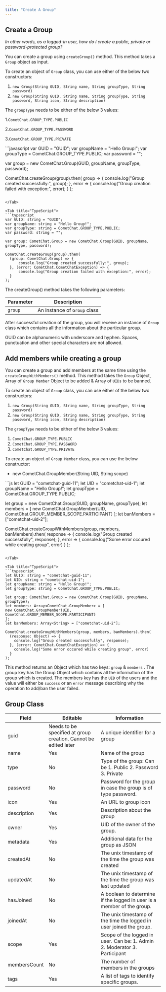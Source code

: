 ```yaml
---
title: "Create A Group"
---
```




## Create a Group

*In other words, as a logged-in user, how do I create a public, private or password-protected group?*

You can create a group using `createGroup()` method. This method takes a `Group` object as input.

To create an object of `Group` class, you can use either of the below two constructors:

1. `new Group(String GUID, String name, String groupType, String password)`
2. `new Group(String GUID, String name, String groupType, String password, String icon, String description)`

The `groupType` needs to be either of the below 3 values:

1.`CometChat.GROUP_TYPE.PUBLIC`

2.`CometChat.GROUP_TYPE.PASSWORD`

3.`CometChat.GROUP_TYPE.PRIVATE`

<Tabs>
<Tab title="Create Group">
```javascript
var GUID = "GUID";
var groupName = "Hello Group!";
var groupType = CometChat.GROUP_TYPE.PUBLIC;
var password = "";

var group = new CometChat.Group(GUID, groupName, groupType, password);

CometChat.createGroup(group).then(
  group => {
  	console.log("Group created successfully:", group);
  }, error => {
  	console.log("Group creation failed with exception:", error);
  }
);
```

</Tab>

<Tab title="TypeScript">
```typescript
var GUID: string = "GUID";
var groupName: string = "Hello Group!";
var groupType: string = CometChat.GROUP_TYPE.PUBLIC;
var password: string = "";

var group: CometChat.Group = new CometChat.Group(GUID, groupName, groupType, password);

CometChat.createGroup(group).then(
  (group: CometChat.Group) => {
      console.log("Group created successfully:", group);
  }, (error: CometChat.CometChatException) => {
      console.log("Group creation failed with exception:", error);
  }
);
```

</Tab>

</Tabs>

The createGroup() method takes the following parameters:

| Parameter | Description                  |
| --------- | ---------------------------- |
| `group`   | An instance of `Group` class |

After successful creation of the group, you will receive an instance of `Group` class which contains all the information about the particular group.

<Warning>

GUID can be alphanumeric with underscore and hyphen. Spaces, punctuation and other special characters are not allowed.

</Warning>

## Add members while creating a group

You can create a group and add members at the same time using the `createGroupWithMembers()` method. This method takes the `Group` Object, Array of `Group Member` Object to be added & Array of `UIDs` to be banned.

To create an object of `Group` class, you can use either of the below two constructors:

1. `new Group(String GUID, String name, String groupType, String password)`
2. `new Group(String GUID, String name, String groupType, String password, String icon, String description)`

The `groupType` needs to be either of the below 3 values:

1. `CometChat.GROUP_TYPE.PUBLIC`
2. `CometChat.GROUP_TYPE.PASSWORD`
3. `CometChat.GROUP_TYPE.PRIVATE`

To create an object of `Group Member` class, you can use the below constructor:

* new CometChat.GroupMember(String UID, String scope)

<Tabs>
<Tab title="JavaScript">
```js
let GUID = "cometchat-guid-11";
let UID = "cometchat-uid-1";
let groupName = "Hello Group!";
let groupType = CometChat.GROUP_TYPE.PUBLIC;

let group = new CometChat.Group(GUID, groupName, groupType);
let members = [
new CometChat.GroupMember(UID, CometChat.GROUP_MEMBER_SCOPE.PARTICIPANT)
];
let banMembers = ["cometchat-uid-2"];

CometChat.createGroupWithMembers(group, members, banMembers).then(
  response => {
  	console.log("Group created successfully", response);
  }, error => {
  	console.log("Some error occured while creating group", error)
  }
);
```

</Tab>

<Tab title="TypeScript">
```typescript
let GUID: string = "cometchat-guid-11";
let UID: string = "cometchat-uid-1";
let groupName: string = "Hello Group!";
let groupType: string = CometChat.GROUP_TYPE.PUBLIC;

let group: CometChat.Group = new CometChat.Group(GUID, groupName, groupType);
let members: Array<CometChat.GroupMember> = [
new CometChat.GroupMember(UID, CometChat.GROUP_MEMBER_SCOPE.PARTICIPANT)
];
let banMembers: Array<String> = ["cometchat-uid-2"];

CometChat.createGroupWithMembers(group, members, banMembers).then(
  (response: Object) => {
  	console.log("Group created successfully", response);
  }, (error: CometChat.CometChatException) => {
  	console.log("Some error occured while creating group", error)
  }
);
```

</Tab>

</Tabs>

This method returns an Object which has two keys: `group` & `members` . The group key has the Group Object which contains all the information of the group which is created. The members key has the `UID` of the users and the value will either be `success` or an `error` message describing why the operation to add/ban the user failed.

## Group Class

| Field        | Editable                                                        | Information                                                               |
| ------------ | --------------------------------------------------------------- | ------------------------------------------------------------------------- |
| guid         | Needs to be specified at group creation. Cannot be edited later | A unique identifier for a group                                           |
| name         | Yes                                                             | Name of the group                                                         |
| type         | No                                                              | Type of the group: Can be 1. Public 2. Password 3. Private                |
| password     | No                                                              | Password for the group in case the group is of type password.             |
| icon         | Yes                                                             | An URL to group icon                                                      |
| description  | Yes                                                             | Description about the group                                               |
| owner        | Yes                                                             | UID of the owner of the group.                                            |
| metadata     | Yes                                                             | Additional data for the group as JSON                                     |
| createdAt    | No                                                              | The unix timestamp of the time the group was created                      |
| updatedAt    | No                                                              | The unix timestamp of the time the group was last updated                 |
| hasJoined    | No                                                              | A boolean to determine if the logged in user is a member of the group.    |
| joinedAt     | No                                                              | The unix timestamp of the time the logged in user joined the group.       |
| scope        | Yes                                                             | Scope of the logged in user. Can be: 1. Admin 2. Moderator 3. Participant |
| membersCount | No                                                              | The number of members in the groups                                       |
| tags         | Yes                                                             | A list of tags to identify specific groups.                               |
